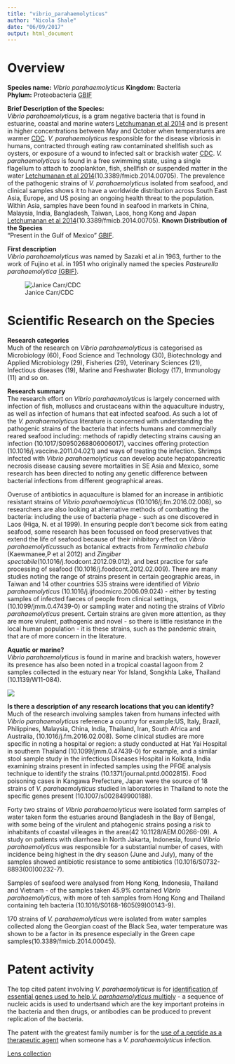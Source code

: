 ```yaml
---
title: "vibrio_parahaemolyticus"
author: "Nicola Shale"
date: "06/09/2017"
output: html_document
---
```


# Overview

**Species name:** *Vibrio parahaemolyticus*
**Kingdom:** Bacteria   
**Phylum:** Proteobacteria [GBIF](https://www.gbif.org/species/5427673)
  
**Brief Description of the Species:**  
*Vibrio parahaemolyticus*, is a gram negative bacteria that is found in estuarine, coastal and marine waters [Letchumanan et al 2014](https://www.ncbi.nlm.nih.gov/pmc/articles/PMC4263241/) and is present in higher concentrations between May and October when temperatures are warmer [CDC](https://www.cdc.gov/vibrio/faq.html). *V. parahaemolyticus* responsible for the disease vibriosis in humans, contracted through eating raw contaminated shellfish such as oysters, or exposure of a wound to infected salt or brackish water [CDC](https://www.cdc.gov/vibrio/faq.html).
*V. parahaemolyticus* is found in a free swimming state, using a single flagellum to attach to zooplankton, fish, shellfish or suspended matter in the water [Letchumanan et al 2014](https://www.ncbi.nlm.nih.gov/pmc/articles/PMC4263241/)(10.3389/fmicb.2014.00705).
  The prevalence of the pathogenic strains of *V. parahaemolyticus* isolated from seafood, and clinical samples shows it to have a worldwide distribution across South East Asia, Europe, and US posing an ongoing health threat to the population. Within Asia, samples have been found in seafood in markets in China, Malaysia, India, Bangladesh, Taiwan, Laos, hong Kong and Japan [Letchumanan et al 2014](https://www.ncbi.nlm.nih.gov/pmc/articles/PMC4263241/)(10.3389/fmicb.2014.00705).
**Known Distribution of the Species**  
"Present in the Gulf of Mexico" [GBIF](http://www.gbif.org/species/5427673).  
  
**First description**  
*Vibrio parahaemolyticus* was named by Sazaki et al.in 1963, further to the work of Fujino et al. in 1951 who originally named the species *Pasteurella parahaemolytica*  [(GBIF)](https://www.gbif.org/species/5427673).  
  
![Janice Carr/CDC](/Users/NicolaShale/Documents/GitHub/asean_marine/Nicky's summaries/images/Vibrio_parahaemolyticus_01 copy.png)

# Scientific Research on the Species  
  
**Research categories**  
Much of the research on *Vibrio parahaemolyticus* is categorised as Microbiology (60), Food Science and Technology (30), Biotechnology and Applied Microbiology (29), Fisheries (29), Veterinary Sciences (21), Infectious diseases (19), Marine and Freshwater Biology (17), Immunology (11) and so on.  
  
**Research summary**  
The research effort on *Vibrio parahaemolyticus* is largely concerned with infection of fish, molluscs and crustaceans within the aquaculture industry, as well as infection of humans that eat infected seafood. As such a lot of the *V. parahaemolyticus* literature is concerned with understanding the pathogenic strains of the bacteria that infects humans and commercially reared seafood including: methods of rapidly detecting strains causing an infection (10.1017/S0950268806006017), vaccines offering protection (10.1016/j.vaccine.2011.04.021) and ways of treating the infection. Shrimps infected with *Vibrio parahaemolyticus* can develop acute hepatopancreatic necrosis disease causing severe mortalities in SE Asia and Mexico, some research has been directed to noting any genetic difference between bacterial infections from different geographical areas.  

Overuse of antibiotics in aquaculture is blamed for an increase in antibiotic resistant strains of *Vibrio parahaemolyticus* (10.1016/j.fm.2016.02.008), so researchers are also looking at alternative methods of combatting the bacteria: including the use of bacteria phage - such as one discovered in Laos (Higa, N. et al 1999). In ensuring people don't become sick from eating seafood, some research has been focussed on food preservatives that extend the life of seafood because of their inhibitory effect on *Vibrio parahaemolyticus*such as botanical extracts from *Terminalia chebula* (Kaewmanee,P et al 2012) and *Zingiber spectabile*(10.1016/j.foodcont.2012.09.012), and best practice for safe processing of seafood (10.1016/j.foodcont.2012.02.009). There are many studies noting the range of strains present in certain geographic areas, in Taiwan and 14 other countries 535 strains were identified of *Vibrio parahaemolyticus* (10.1016/j.ijfoodmicro.2006.09.024) - either by testing samples of infected faeces of people from clinical settings, (10.1099/jmm.0.47439-0) or sampling water and noting the strains of *Vibrio parahaemolyticus* present. Certain strains are given more attention, as they are more virulent, pathogenic and novel - so there is little resistance in the local human population - it is these strains, such as the pandemic strain, that are of more concern in the literature.

**Aquatic or marine?**  
*Vibrio parahaemolyticus* is found in marine and brackish waters, however its presence has also been noted in a tropical coastal lagoon from 2 samples collected in the estuary near Yor Island, Songkhla Lake, Thailand (10.1139/W11-084).
  
![](/Users/NicolaShale/Documents/GitHub/asean_marine/Nicky's summaries/images/publication trends Vibrio para.png)
  
**Is there a description of any research locations that you can identify?**  
Much of the research involving samples taken from humans infected with *Vibrio parahaemolyticus* reference a country for example:US, Italy, Brazil, Philippines, Malaysia, China, India, Thailand, Iran, South Africa and Australia, (10.1016/j.fm.2016.02.008). Some clinical studies are more specific in noting a hospital or region: a study conducted at Hat Yai Hospital in southern Thailand (10.1099/jmm.0.47439-0) for example, and a similar stool sample study in the infectious Diseases Hospital in Kolkata, India examining strains present in infected samples using the PFGE analysis technique to identify the strains (10.1371/journal.pntd.0002815). Food poisoning cases in Kangawa Prefecture, Japan were the source of 18 strains of *V. parahaemolyticus* studied in laboratories in Thailand to note the specific genes present (10.1007/s002849900188).

Forty two strains of *Vibrio parahaemolyticus* were isolated form samples of water taken form the estuaries around Bangladesh in the Bay of Bengal, with some being of the virulent and ptahogenic strains posing a risk to inhabitants of coastal villeages in the area(42 10.1128/AEM.00266-09). A study on patients with diarrhoea in North Jakarta, Indonesia, found *Vibrio parahaemolyticus* was responsible for a substantial number of cases, with incidence being highest in the dry season (June and July), many of the samples showed antibiotic resistance to some antibiotics (10.1016/S0732-8893(00)00232-7).

Samples of seafood were analysed from Hong Kong, Indonesia, Thailand and Vietnam - of the samples taken 45.9% contained *Vibrio parahaemolyticus*, with more of teh samples from Hong Kong and Thailand containing teh bacteria (10.1016/S0168-1605(99)00143-9).

170 strains of *V. parahaemolyticus*  were isolated from water samples collected along the Georgian coast of the Black Sea, water temperature was shown to be a factor in its presence especially in the Green cape samples(10.3389/fmicb.2014.00045).
  
# Patent activity
  
The top cited patent involving *V. parahaemolyticus*  is for [identification of essential genes used to help *V. parahaemolyticus* multiply](https://www.lens.org/lens/patent/US_2004_0029129_A1) - a sequence of nucleic acids is used to undertsand which are the key important proteins in the bacteria and then drugs, or antibodies can be produced to prevent replication of the bacteria.

The patent with the greatest family number is for the [use of a peptide as a therapeutic agent](https://www.lens.org/lens/patent/WO_2009_043477_A2) when someone has a *V. parahaemolyticus* infection.

[Lens collection](https://www.lens.org/lens/collection/24760)
